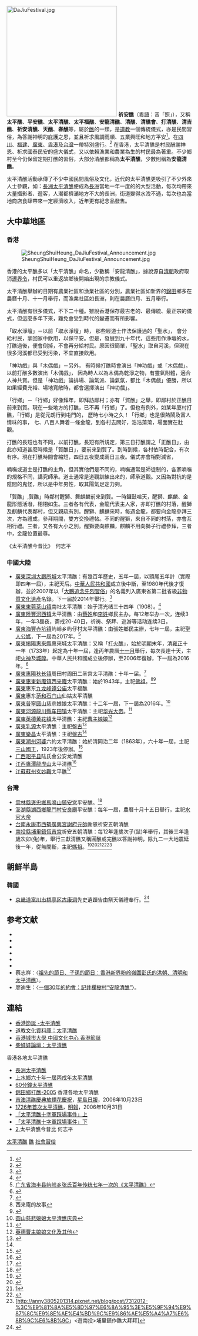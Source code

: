 {{citation style|time=2016-11-30T16:13:59+00:00}}
[[File:DaJiuFestival.jpg|300px]]
'''祈安醮'''（[[粵語|粵語]]：音「照」），又稱'''太平醮'''、'''平安醮'''、'''太平清醮'''、'''太平福醮'''、'''安龍清醮'''、'''清醮'''、'''清醮會'''、'''打清醮'''、'''清吉醮'''、'''祈安清醮'''、'''天醮'''、'''春醮'''等，屬於[[醮|醮]]的一類，是[[道教|道教]]一個傳統儀式，亦是民間習俗，為答謝神明的庇護之恩，並且祈求風調雨順、五業興旺和地方平安<ref>{{Cite web |url=http://nrch.culture.tw/twpedia.aspx?id=6287&Keyword=%E5%BB%BA%E9%86%AE |title=祈安醮 |access-date=2015-11-04 |archive-date=2016-03-07 |archive-url=https://web.archive.org/web/20160307144127/http://nrch.culture.tw/twpedia.aspx?id=6287&Keyword=%E5%BB%BA%E9%86%AE |dead-url=no }}</ref>。在[[四川|四川]]、[[福建|福建]]、[[廣東|廣東]]、[[香港|香港]]及[[台灣|台灣]]一帶特別盛行。<ref>{{cite web|url=http://www.taoism.org.hk/religious-activites&rituals/taoist-folk-customs/pg5-12-8.htm|title=太平清醮|publisher=道教文化資料庫|deadurl=yes|archiveurl=https://web.archive.org/web/20080505102817/http://www.taoism.org.hk/religious-activites%26rituals/taoist-folk-customs/pg5-12-8.htm|archivedate=2008-05-05|access-date=2018-04-04}}</ref> 在香港，太平清醮是村民酬謝神恩、祈求國泰民安的盛大儀式，又以依賴漁業和農業為生的村民最為著重。不少鄉村至今仍保留定期打醮的習俗，大部分清醮都稱為'''太平清醮'''，少數則稱為'''安龍清醮'''。

太平清醮活動承傳了不少中國民間風俗及文化，近代的太平清醮更吸引了不少外來人士參觀，如：[[長洲太平清醮|長洲太平清醮]]便成為[[長洲_(香港)|長洲]]當地一年一度的的大型活動，每次均帶來大量攝影者、遊客，人潮都擠滿地方不大的長洲，街道變得水洩不通，每次也為當地商店食肆帶來一定經濟收入，近年更有紀念品發售。

==大中華地區==
=== 香港 ===
{{Main|香港太平清醮}}
[[File:SheungShuiHeung_DaJiuFestival_Announcement.jpg|right]]

香港的太平醮多以「太平清醮」命名，少數稱「安龍清醮」，據說源自[[清朝|清朝]]政府取消[[遷界令|遷界令]]，村民可以重返故鄉後開始出現的宗教儀式。

太平清醮舉辦的日期有農業社區和漁業社區的分別，農業社區如新界的[[錦田|錦田]]鄉多在農曆十月、十一月舉行，而漁業社區如長洲，則在農曆四月、五月舉行。

太平清醮有很多儀式，不下二十種。雖說香港保存最古老的、最傳統、最正宗的儀式，但這麼多年下來，難免會受到時代的變遷而有所影響。

「取水淨壇」－以前「取水淨壇」時， 那些經道士作法保護過的「聖水」， 會分給村民，拿回家中飲用，以保平安。但是，發展到九十年代，這些用作浄壇的水，打醮過後，便會倒掉，不會再分給村民。原因很簡單，「聖水」取自河溪，但現在很多河溪都已受到污染，不宜直接飲用。

「神功戲」與「木偶戲」－另外， 有時候打醮時會演出「神功戲」或「木偶戲」。以前打醮多數演出「木偶戲」， 因為時人以為木偶為乾淨之物，有靈氣附體，適合人神共賞。但是「神功戲」論排場、論氣派、論氣氛，都比「木偶戲」優勝，所以如果經費充裕、場地寬敞時，都會選擇演出「神功戲」。

「行鄉」－「行鄉」好像拜年，即拜訪鄰村；亦有「賀醮」之舉，即鄰村於正醮日前來到賀。現在一些地方的打醮，已不再「行鄉」了。但也有例外，如某年廈村打醮，「行鄉」是從元朗行到屯門的， 歷時七小時之久！「行鄉」也是很熱鬧及富人情味的事， 七、八百人舞着一條金龍，到各村去問好，浩浩蕩蕩，場面實在壯觀。

打醮的長短也有不同，以前打醮，長短有所規定，第三日打醮謂之「正醮日」，由此亦知道甚麼時候是「賀醮日」，要前來到賀了。到時到候，各村依時配合，有次有序。現在打醮時間會縮短，四日五夜變成兩日三夜。儀式亦會相對減省，

喃嘸或道士是打醮的主角，但其實他們是不同的，喃嘸通常是師徒制的，各家喃嘸的規格不同，講究師承。道士通常是道觀訓練出來的，師承道觀。又因為對抗的是陰間的鬼怪，所以是中年男性，取其陽氣足定力夠。

「賀醮」,賀醮」時鄰村醒獅、舞麒麟前來到賀。一時鑼鼓喧天，醒獅、麒麟、金龍形態活潑，栩栩如生。三者各有代表，金龍代表主人家，亦即打醮的村落，醒獅及麒麟代表鄰村，但又親疏有別。醒獅、麒麟來時，每遇金龍，都要向金龍參拜三次，方為禮成，參拜期間，雙方交換禮帖。不同的醒獅，來自不同的村落，亦會互相行禮。三者，又各有大小之別。醒獅要向麒麟，麒麟不用向獅子行禮參拜，三者中，金龍位置最尊。

《太平清醮今昔比》　何志平

===中國大陸===
*[[廣東|廣東]][[深圳|深圳]][[大鵬所城|大鵬所城]]太平清醮：有幾百年歷史，五年一屆，以頭尾五年計（實際即四年一屆），主祀天后。[[中華人民共和國|中華人民共和國]]成立後中斷，至1980年代後才復辦，並於2007年以「[[大鵬追念先烈習俗|大鵬追念先烈習俗]]」的名義列入廣東省第二批省級[[非物質文化遺產|非物質文化遺產]]名錄。下一屆於2014年舉行。<ref>{{Cite web |url=http://www.hkhikers.com/Da%20Peng%20Da%20Chiu.htm |title=大鵬所城太平清醮 |access-date=2011-04-01 |archive-date=2019-05-18 |archive-url=https://web.archive.org/web/20190518194417/http://www.hkhikers.com/Da%20Peng%20Da%20Chiu.htm |dead-url=no }}</ref>
*[[廣東|廣東]][[東莞|東莞]][[茶山镇|茶山镇]]南社太平清醮：始于清光绪三十四年（1908）。<ref>{{Cite web |url=http://nanshe.net.8hy.cn/type766news1894.html |title=南社的斋醮 |access-date=2011-04-01 |archive-date=2016-03-04 |archive-url=https://web.archive.org/web/20160304050427/http://nanshe.net.8hy.cn/type766news1894.html |dead-url=no }}</ref>
*[[廣東|廣東]][[陸豐|陸豐]][[河西镇|河西镇]]太平清醮：由[[蔡姓|蔡姓]]和[[李姓|李姓]]鄉民主办，每12年举办一次，连续3年，一年3昼夜，斋戒20-40日，祈祷、祭拜、巡游等活动连续3日。
*[[廣東|廣東]][[海豐|海豐]][[赤坑镇|赤坑镇]]屿岭乡屿仔村太平清醮：由張姓鄉民主辦，七年一屆，主祀[[聖人公媽|聖人公媽]]，下一屆為2017年。<ref>[http://v.youku.com/v_show/id_XMjMzODc5NDIw.html 广东省海丰县屿岭乡张氏百年传统七年一次的《太平清醮》]</ref>
*[[廣東|廣東]][[揭陽|揭陽]][[惠來縣|惠來縣]]惠來城太平清醮：又稱「[[打火醮|打火醮]]」，始於[[明朝|明朝]]末年，清[[雍正|雍正]]十一年（1733年）起定為十年一屆，逢丙年農曆[[十一月|十一月]]舉行，每次長達十天，主祀[[火神|火神]]及[[城隍|城隍]]。中華人民共和國成立後停辦，至2006年復辦，下一屆為2016年。<ref>{{Cite web |url=http://docs.google.com/viewer?a=v&q=cache%3Ax6nt8-5sMHoJ%3Aycwbst.com%2Fpdf%2F090910%2FC2.pdf+%22%E6%9D%B1%E8%8E%9E%E5%B8%82%22+%22%E5%A4%AA%E5%B9%B3%E6%B8%85%E9%86%AE%22&hl=zh-TW&gl=hk&pid=bl&srcid=ADGEESjWCGu9TSk_weWhmrrZUkbPCwl_iEYxXq4BGz48cLa0ZuwdhIBtnKyaJ4wvJKkJ_o1Wxzr7Y9Aa4D44enNs4fqg4I7DVxr3JVZFzyQvzATcrKCRu26fS2VoveqXSF1dDKC6vb0m&sig=AHIEtbTxMymsRe-qWNV65-73Pqs9Z08gXg&pli=1 |title=獨特的惠來城「打火醮」 |access-date=2021-06-24 |archive-date=2016-05-27 |archive-url=https://web.archive.org/web/20160527092600/http://docs.google.com/viewer?a=v&q=cache%3Ax6nt8-5sMHoJ%3Aycwbst.com%2Fpdf%2F090910%2FC2.pdf+%22%E6%9D%B1%E8%8E%9E%E5%B8%82%22+%22%E5%A4%AA%E5%B9%B3%E6%B8%85%E9%86%AE%22&hl=zh-TW&gl=hk&pid=bl&srcid=ADGEESjWCGu9TSk_weWhmrrZUkbPCwl_iEYxXq4BGz48cLa0ZuwdhIBtnKyaJ4wvJKkJ_o1Wxzr7Y9Aa4D44enNs4fqg4I7DVxr3JVZFzyQvzATcrKCRu26fS2VoveqXSF1dDKC6vb0m&sig=AHIEtbTxMymsRe-qWNV65-73Pqs9Z08gXg&pli=1 |dead-url=no }}</ref>
*[[廣東|廣東]][[惠陽|惠陽]][[秋长镇|秋长镇]]周田村周田二圣宫太平清醮：十年一届。<ref>{{Cite web |url=http://bbs.xizi.com/thread-1707370-1-2.html |title=周田二圣宫太平清醮 |access-date=2011-04-01 |archive-date=2013-03-14 |archive-url=https://web.archive.org/web/20130314163949/http://bbs.xizi.com/thread-1707370-1-2.html |dead-url=no }}</ref>
*[[廣東|廣東]][[惠東|惠東]][[新庵镇|新庵镇]][[西来庵|西来庵]]太平清醮：始於1943年，主祀[[佛祖|佛祖]]。<ref>西来庵的故事</ref><ref>{{Cite web |url=http://www.tudou.com/programs/view/9F2-t1-WBiM/ |title=2008新庵太平清醮 |access-date=2011-04-01 |archive-date=2015-06-04 |archive-url=https://web.archive.org/web/20150604203720/http://www.tudou.com/programs/view/9F2-t1-WBiM/ |dead-url=no }}</ref>
*[[廣東|廣東]]惠东[[九龙峰|九龙峰]][[谭公庙|谭公庙]]太平福醮
*[[廣東|廣東]]惠东[[范和|范和]][[石门山|石门山]]仙姑太平清醮
*[[廣東|廣東]][[普寧|普寧]][[圆山|圆山]]慈悲娘娘太平清醮：十二年一屆，下一屆為2016年。<ref>[http://www.56.com/u11/v_NTA3OTgyMTg.html 圆山慈悲娘娘太平清醮庆典]{{Dead link|date=2018年7月 |bot=InternetArchiveBot |fix-attempted=yes }}</ref>
*[[廣東|廣東]][[河源|河源]][[龍川縣|龍川縣]][[车田镇|车田镇]]太平清醮：主祀[[华光大帝|华光大帝]]。<ref>{{Cite web |url=http://www.chetianqing.net/cms/article/writings/2007-07/812.html |title=龙川县车田镇太平清醮记实 |access-date=2011-04-01 |archive-date=2007-12-05 |archive-url=https://web.archive.org/web/20071205183055/http://www.chetianqing.net/cms/article/writings/2007-07/812.html |dead-url=no }}</ref>
*[[廣東|廣東]][[英德|英德]][[黄花镇|黄花镇]]太平清醮：主祀[[曹主娘娘|曹主娘娘]]<ref>[http://www.gd.xinhuanet.com/newscenter/swnews/2007-01/17/content_9064181.htm 英德曹主娘娘文化及其他]{{dead link|date=2018年4月 |bot=InternetArchiveBot |fix-attempted=yes }}</ref>
*[[廣東|廣東]][[乳源|乳源]]太平清醮：主祀[[盤古|盤古]]<ref name="岭南的盘古崇拜群">{{Cite web |url=http://58.63.114.194:86/ssds/html/2004/05/200405121007454293.htm |title=岭南的盘古崇拜群 |access-date=2011-04-01 |archive-date=2013-02-21 |archive-url=https://web.archive.org/web/20130221004844/http://58.63.114.194:86/ssds/html/2004/05/200405121007454293.htm |dead-url=no }}</ref>
*[[廣東|廣東]][[樂昌|樂昌]]太平清醮：主祀[[盤古|盤古]]<ref name="岭南的盘古崇拜群" />
*[[廣東|廣東]][[潮州|潮州]][[河婆|河婆]]六約太平清醮：始於清同治二年（1863年），六十年一屆，主祀[[三山國王|三山國王]]，1923年後停辦。<ref>{{Cite web |url=http://www.chaofeng.org/article/detail.asp?id=11604 |title=“三山国王”信仰的继发形态 |access-date=2011-04-01 |archive-url=https://web.archive.org/web/20160304122517/http://www.chaofeng.org/article/detail.asp?id=11604 |archive-date=2016-03-04 |dead-url=yes }}</ref>
*[[广西|广西]][[昭平县|昭平县]]陆氏金公安龙清醮
*[[江西|江西]][[鷹潭|鷹潭]][[龍虎山|龍虎山]]太平清醮<ref>{{Cite web |url=http://big5.china.com.cn/bbs/hd/2010-09/10/content_20906313.htm |title=九月遊龍虎山感受道教太平清醮傳統民俗 |access-date=2011-04-01 |archive-date=2016-03-05 |archive-url=https://web.archive.org/web/20160305030548/http://big5.china.com.cn/bbs/hd/2010-09/10/content_20906313.htm |dead-url=no }}</ref>
*[[江蘇|江蘇]][[蘇州|蘇州]][[玄妙觀|玄妙觀]]太平醮<ref>{{Cite web |url=http://www.zh5000.com/zhjd/zgdj/2006/djsd/zgdj-0019.htm |title=苏州市玄妙观 |access-date=2011-04-01 |archive-date=2016-03-04 |archive-url=https://web.archive.org/web/20160304092145/http://www.zh5000.com/zhjd/zgdj/2006/djsd/zgdj-0019.htm |dead-url=no }}</ref>
===台灣===
*[[雲林縣|雲林縣]][[褒忠鄉|褒忠鄉]][[馬鳴山鎮安宮|馬鳴山鎮安宮]]平安醮。<ref>{{Cite web |url=http://www.greencom.com.tw/mpn/article.php?sid=264 |title=馬鳴山‧平安醮」褒忠鄉鎮安宮-五年千歲文化節 |access-date=2011-04-01 |archive-date=2004-08-11 |archive-url=https://web.archive.org/web/20040811212600/http://www.greencom.com.tw/mpn/article.php?sid=264 |dead-url=yes }}</ref>
*[[澎湖縣|澎湖縣]][[湖西鄉|湖西鄉]][[龍門村|龍門村]][[安良廟|安良廟]]平安醮：每年一屆，農曆十月十五日舉行，主祀[[水官大帝|水官大帝]]
*[[台南|台南]][[永康市|永康市]][[西勢廣興宮|西勢廣興宮]][[謝府元帥|謝府元帥]]謝恩祈安五朝清醮
*[[南投縣|南投縣]][[埔里鎮|埔里鎮]][[埔里恆吉宮|恆吉宮]]祈安五朝清醮：每12年逢歲次子(鼠)年舉行，其後三年逢歲次卯(兔)年，舉行三獻清醮又稱圓醮或完醮以答謝神明，除九二一大地震延後一年，從無間斷，主祀[[媽祖|媽祖]]。<ref>{{Cite web |url=https://tw.news.yahoo.com/%E4%B8%89%E7%8D%BB%E7%A5%AD%E7%A5%88%E7%A6%8F-%E5%9F%94%E9%87%8C9%E8%90%AC%E4%BA%BA5%E5%A4%A9%E5%85%A8%E7%B4%A0-213000474.html |title=埔里9萬人5天全素 |access-date=2014-07-06 |archive-date=2014-08-12 |archive-url=https://web.archive.org/web/20140812221516/https://tw.news.yahoo.com/%e4%b8%89%e7%8d%bb%e7%a5%ad%e7%a5%88%e7%a6%8f-%e5%9f%94%e9%87%8c9%e8%90%ac%e4%ba%ba5%e5%a4%a9%e5%85%a8%e7%b4%a0-213000474.html |dead-url=no }}</ref><ref>{{Cite web |url=http://www.backpackers.com.tw/forum/showthread.php?t=567432 |title=存档副本 |access-date=2014-07-06 |archive-date=2015-09-23 |archive-url=https://web.archive.org/web/20150923181419/http://www.backpackers.com.tw/forum/showthread.php?t=567432 |dead-url=no }}</ref><ref>[http://nrch.culture.tw/twpedia.aspx?id=28820」埔里三獻祭]</ref><ref>{{Cite web |url=http://wenews.nownews.com/news/43/news_43404.htm |title=存档副本 |access-date=2014-07-06 |archive-date=2014-07-14 |archive-url=https://web.archive.org/web/20140714133506/http://wenews.nownews.com/news/43/news_43404.htm |dead-url=yes }}</ref><ref>[http://anny3805201314.pixnet.net/blog/post/7312012-%3C%E9%81%8A%E5%8D%97%E6%8A%95%3E%E5%9F%94%E9%87%8C%E9%8E%AE%E4%BD%9C%E9%86%AE%E5%A4%A7%E6%8B%9C%E6%8B%9C」<遊南投>埔里鎮作醮大拜拜]</ref>

==朝鮮半島==
===韓國===
*[[京畿道|京畿道]][[富川市|富川市]][[梧亭区|梧亭区]][[古康洞|古康洞]]先史遺蹟告由祭天儀禮奉行。<ref>{{Cite web |url=http://www.bucheontimes.com/news/articleView.html?idxno=14114 |title=제11회 고강동 선사유적 고유제천 의례봉행 |access-date=2011-04-01 |archive-date=2016-03-04 |archive-url=https://web.archive.org/web/20160304064927/http://www.bucheontimes.com/news/articleView.html?idxno=14114 |dead-url=no }}</ref>
== 参考文献 ==
<div class="references-small">
<references /></small>
</div>

* {{Cite book zh | author = [[蔡志祥|蔡志祥]]著 | date = 2000年8月 | title = 打醮：香港的節日和地域社會 | location = 香港 | publisher = 三聯書店}}
* {{Cite book zh | author = [[葉子林|葉子林]]著、[[羅慧儀|羅慧儀]]編 | title = 新界‧舊事──遺跡、建築與風俗 | location = 香港 | publisher = 萬里機構‧萬里書店 | date = 2007-09-24 | url = http://www.wanlibk.com/cgi-bin/isbn_pages.asp?txtIsbn=9789621436245 | id = ISBN 978-962-14-3624-5 | pages = P.133 | access-date = 2008-07-04 | archive-date = 2018-10-04 | archive-url = https://web.archive.org/web/20181004150255/http://www.wanlibk.com/cgi-bin/isbn_pages.asp?txtIsbn=9789621436245 | dead-url = no }}
* {{Cite book zh | author = [[陳耀庭|陳耀庭]]編 | date = 2000年 | title = 道教儀禮 | location = 香港 | publisher = 青松觀香港道教學院}}
* {{Cite book zh | author = [[科大衛|科大衛]]著 | date = 2002年 | title = 宗教與地域的表徵 | location = 香港 | publisher = 牛津大學出版社}}
* {{Cite book zh | author = [[梁炳華|梁炳華]]主編 | title = 香港離島區風物志 | location = 香港 | publisher = 離島區議會 | date = 2007年3月 | pages = P.206-210 }}
* {{Cite book zh | author = [[馬木池|馬木池]]、[[張兆和|張兆和]]、[[黃永豪|黃永豪]]、[[廖迪生|廖迪生]]、[[劉義章|劉義章]]、[[蔡志祥|蔡志祥]]著 | date = 2003年 | title = 西貢歷史與風物 | location = 香港 | publisher = 西貢區議會 | pages = P.113-122 }}
* 蔡志祥：〈[http://www.ha.cuhk.edu.hk/Papers%202012/CHOI%20Chi-cheung.%20%E7%A5%96%E5%85%88%E7%9A%84%E7%AF%80%E6%97%A5%E3%80%81%E5%AD%90%E5%AD%AB%E7%9A%84%E7%AF%80%E6%97%A5%EF%BC%9A%E9%A6%99%E6%B8%AF%E6%96%B0%E7%95%8C%E7%B2%89%E5%B6%BA%E5%9C%8D%E5%BD%AD%E6%B0%8F%E7%9A%84%E6%B4%AA%E6%9C%9D%E3%80%81%E6%B8%85%E6%98%8E%E5%92%8C%E5%A4%AA%E5%B9%B3%E6%B8%85%E9%86%AE.pdf 祖先的節日、子孫的節日：香港新界粉岭嶺圍彭氏的洪朝、清明和太平清醮]{{Wayback|url=http://www.ha.cuhk.edu.hk/Papers%202012/CHOI%20Chi-cheung.%20%E7%A5%96%E5%85%88%E7%9A%84%E7%AF%80%E6%97%A5%E3%80%81%E5%AD%90%E5%AD%AB%E7%9A%84%E7%AF%80%E6%97%A5%EF%BC%9A%E9%A6%99%E6%B8%AF%E6%96%B0%E7%95%8C%E7%B2%89%E5%B6%BA%E5%9C%8D%E5%BD%AD%E6%B0%8F%E7%9A%84%E6%B4%AA%E6%9C%9D%E3%80%81%E6%B8%85%E6%98%8E%E5%92%8C%E5%A4%AA%E5%B9%B3%E6%B8%85%E9%86%AE.pdf |date=20170906134721 }}〉。
* 廖迪生：〈[http://www.ha.cuhk.edu.hk/Papers%202012/LIU%20Tik-sang.%20%E4%B8%80%E5%80%8B30%E5%B9%B4%E7%9A%84%E7%B4%84%E6%9C%83%EF%BC%9A%E8%A8%98%E4%BA%95%E6%AC%84%E6%A8%B9%E6%9D%91%E2%80%9C%E5%AE%89%E9%BE%8D%E6%B8%85%E9%86%AE%E2%80%9D.pdf 一個30年的約會：記井欄樹村“安龍清醮”]{{Wayback|url=http://www.ha.cuhk.edu.hk/Papers%202012/LIU%20Tik-sang.%20%E4%B8%80%E5%80%8B30%E5%B9%B4%E7%9A%84%E7%B4%84%E6%9C%83%EF%BC%9A%E8%A8%98%E4%BA%95%E6%AC%84%E6%A8%B9%E6%9D%91%E2%80%9C%E5%AE%89%E9%BE%8D%E6%B8%85%E9%86%AE%E2%80%9D.pdf |date=20170906135238 }}〉。

== 連結 ==
* [http://www.cciv.cityu.edu.hk/product/fest/taipan/index.php 香港節誕 -太平清醮]{{Wayback|url=http://www.cciv.cityu.edu.hk/product/fest/taipan/index.php |date=20160415105627 }}
* [https://web.archive.org/web/20080505102817/http://www.taoism.org.hk/religious-activites%26rituals/taoist-folk-customs/pg5-12-8.htm 道教文化資料庫：太平清醮]
* [https://web.archive.org/web/20160415105632/http://www.cciv.cityu.edu.hk/website/?redirect=%2Fjiedan%2F 香港城市大學 中國文化中心 香港節誕]
* [https://web.archive.org/web/20070928171910/http://hkcww.org/forum/forumdisplay.php?fid=37 柴娃娃論壇：太平清醮]
;香港各地太平清醮
* [https://web.archive.org/web/20080501072422/http://www.cheungchaurc.com/chi/feature/Detail.asp?id=2 長洲太平清醮]
* [https://web.archive.org/web/20080402034313/http://www.geocities.com/hongyik0303/ 上水鄉六十年一屆丙戌年太平清醮]
* [https://web.archive.org/web/20060419010703/http://www.hkwalker.net/chinese/local/cheungchau/ 60分鐘太平清醮]
* [http://www.yl.hk/kamtin/ 錦田鄉打醮-2005]{{Wayback|url=http://www.yl.hk/kamtin/ |date=20200719183421 }} 香港各地太平清醮
* [https://web.archive.org/web/20070510100326/http://news.sina.com.hk/cgi-bin/news/show_news.cgi?ct=headlines&type=headlines&date=2006-10-23&id=2251382 吉澳清醮慶典放煙花慶祝]，[[星島日報|星島日報]]，2006年10月23日
* [http://news.sina.com.hk/cgi-bin/news/show_news.cgi?date=2006-10-31&type=hongkong&ct=headlines&id=2258634 1726年首次太平清醮]{{Dead link|date=2019年6月 |bot=InternetArchiveBot |fix-attempted=yes }}，[[明報|明報]]，2006年10月31日
* [https://web.archive.org/web/20071009005213/http://www.gnci.org.hk/gospel/cityread.php?intid=301 「太平清醮十字軍踩場事件」上 ]
* [https://web.archive.org/web/20071012114224/http://www.gnci.org.hk/gospel/cityread.php?intid=302 「太平清醮十字軍踩場事件」下 ]
* [http://www.hab.gov.hk/file_manager/tc/documents/whats_new/from_the_desk_of_secretary_for_home_affairs/shaarticles102_20060301_c.pdf]{{Wayback|url=http://www.hab.gov.hk/file_manager/tc/documents/whats_new/from_the_desk_of_secretary_for_home_affairs/shaarticles102_20060301_c.pdf |date=20160304092237 }},太平清醮今昔比 何志平

[[Category:太平清醮|]]
[[Category:醮|]]
[[Category:社會習俗|]]